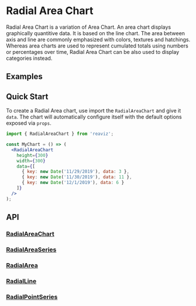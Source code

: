 
<Meta of={RadialAreaChartStory} />

# Radial Area Chart

Radial Area Chart is a variation of Area Chart. An area chart displays graphically quantitive data.
It is based on the line chart. The area between axis and line are commonly emphasized with colors, textures and hatchings.
Whereas area charts are used to represent cumulated totals using numbers or percentages over time, Radial Area Chart can
be also used to display categories instead.

## Examples

<ToggleCanvas of={RadialAreaChartStory.Simple} storybook="charts-area-chart-radial--simple" />

## Quick Start
To create a Radial Area chart, use import the `RadialAreaChart` and give it `data`. The chart
will automatically configure itself with the default options exposed via `props`.

```jsx
import { RadialAreaChart } from 'reaviz';

const MyChart = () => (
  <RadialAreaChart
    height={300}
    width={300}
    data={[
      { key: new Date('11/29/2019'), data: 3 },
      { key: new Date('11/30/2019'), data: 11 },
      { key: new Date('12/1/2019'), data: 6 }
    ]}
  />
);
```

## API
### [RadialAreaChart](https://github.com/reaviz/reaviz/blob/master/src/RadialAreaChart/RadialAreaChart.tsx)
<PropsTable name="RadialAreaChart" />

### [RadialAreaSeries](https://github.com/reaviz/reaviz/blob/master/src/RadialAreaChart/RadialAreaSeries/RadialAreaSeries.tsx)
<PropsTable name="RadialAreaSeries" />

### [RadialArea](https://github.com/reaviz/reaviz/blob/master/src/RadialAreaChart/RadialAreaSeries/RadialArea.tsx)
<PropsTable name="RadialArea" />

### [RadialLine](https://github.com/reaviz/reaviz/blob/master/src/RadialAreaChart/RadialAreaSeries/RadialLine.tsx)
<PropsTable name="RadialLine" />

### [RadialPointSeries](https://github.com/reaviz/reaviz/blob/master/src/RadialAreaChart/RadialAreaSeries/RadialPointSeries.tsx)
<PropsTable name="RadialPointSeries" />
